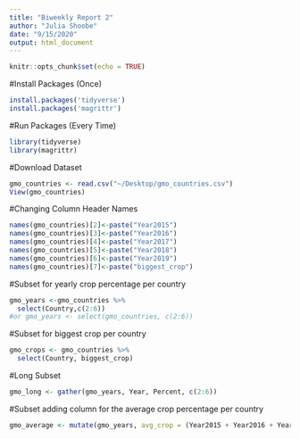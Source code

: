 ```yaml
---
title: "Biweekly Report 2"
author: "Julia Shoobe"
date: "9/15/2020"
output: html_document
---
```


```r
knitr::opts_chunk$set(echo = TRUE)
```
#Install Packages (Once)
```r
install.packages('tidyverse')
install.packages('magrittr')
```
#Run Packages (Every Time)
```r
library(tidyverse)
library(magrittr)
```
#Download Dataset
```r
gmo_countries <- read.csv("~/Desktop/gmo_countries.csv")
View(gmo_countries)
```
#Changing Column Header Names
```r
names(gmo_countries)[2]<-paste("Year2015")
names(gmo_countries)[3]<-paste("Year2016")
names(gmo_countries)[4]<-paste("Year2017")
names(gmo_countries)[5]<-paste("Year2018")
names(gmo_countries)[6]<-paste("Year2019")
names(gmo_countries)[7]<-paste("biggest_crop")
```

#Subset for yearly crop percentage per country
```r

gmo_years <-gmo_countries %>%
  select(Country,c(2:6))
#or gmo_years <- select(gmo_countries, c(2:6))
```
#Subset for biggest crop per country
```r
gmo_crops <- gmo_countries %>%
  select(Country, biggest_crop)
```
#Long Subset
```r
gmo_long <- gather(gmo_years, Year, Percent, c(2:6))
```
#Subset adding column for the average crop percentage per country
```r
gmo_average <- mutate(gmo_years, avg_crop = (Year2015 + Year2016 + Year2017 + Year2018 + Year2019 )/5)
```

